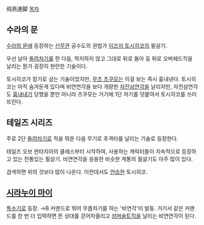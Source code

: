 飛燕連脚
[[목차]]
== 수라의 문 ==
[[수라의 문]]에 등장하는 [[신무관]] 공수도의 권법가 [[이즈미 토시히코]]의 필살기.

우선 날아 [[돌려차기]]를 한 다음, 착지하지 않고 그대로 뒤로 돌아 등 뒤로 오버헤드킥을 날리는 뭔가 굉장히 현란한 기술이다.

토시히코가 장기로 삼는 기술이었지만, [[무츠 츠쿠모]]는 이걸 보는 즉시 흉내낸다. 토시히코는 아직 숨겨둔게 있다며 비연연각을 보다 개량한 [[자전삼연각]]을 날리지만, 자전삼연각도 [[흉내내기]] 당했을 뿐만 아니라 츠쿠모는 거기에 1단 차기를 덧붙여서 토시히코를 쓰러뜨린다.

== 테일즈 시리즈 ==
주로 2단 [[돌려차기]]로 적을 뛰운 다음 무기로 추격타를 날리는 기술로 등장한다.

테일즈 오브 판타지아의 클레스부터 시작하여, 사용하는 캐릭터들이 지속적으로 등장하고 있는 전통있는 필살기. 비연연각을 응용한 비슷한 계통의 필살기도 아주 많이 있다.

검색하면 위의 것보다 많이 나온다. 이런데서도 [[안습]]한 토시히코.

== [[시라누이 마이]] ==
[[특수기]]로 등장. →B 커맨드로 뛰어 무릅차기를 하는 '비연각'이 발동. 거기서 같은 커맨드를 한 번 더 입력하면 뜬 상대를 걷어차올리고 [[섬머솔트킥]]을 날리는 비연연각이 된다.
